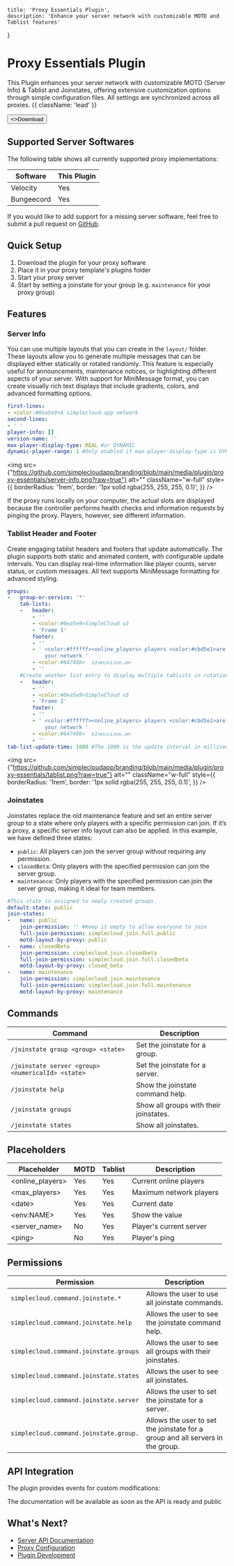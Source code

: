 
    title: 'Proxy Essentials Plugin',
    description: 'Enhance your server network with customizable MOTD and Tablist features'
}

# Proxy Essentials Plugin

This Plugin enhances your server network with customizable MOTD (Server Info) & Tablist and Joinstates, offering extensive customization options through simple configuration files. All settings are synchronized across all proxies. {{ className: 'lead' }}

<Button href="https://github.com/theSimpleCloud/proxy-plugin/releases" arrow="right">
    <>Download</>
</Button>

## Supported Server Softwares

The following table shows all currently supported proxy implementations:

| Software   | This Plugin |
| ---------- | ----------- |
| Velocity   | Yes         | 
| Bungeecord | Yes         | 

If you would like to add support for a missing server software, feel free to submit a pull request on [GitHub](#).

## Quick Setup

1. Download the plugin for your proxy software
2. Place it in your proxy template's plugins folder
3. Start your proxy server
4. Start by setting a joinstate for your group (e.g. `maintenance` for your proxy group)

## Features

### Server Info
You can use multiple layouts that you can create in the `layout/` folder. 
These layouts allow you to generate multiple messages that can be displayed either statically or rotated randomly. 
This feature is especially useful for announcements, maintenance notices, or highlighting different aspects of your server. 
With support for MiniMessage format, you can create visually rich text displays that include gradients, colors, and advanced formatting options.

```yaml
first-lines:
- <color:#0ea5e9>A simplecloud.app network
second-lines:
- ' '
player-info: []
version-name: ''
max-player-display-type: REAL #or DYNAMIC
dynamic-player-range: 1 #Only enabled if max-player-display-type is DYNAMIC
```

<img
    src={"https://github.com/simplecloudapp/branding/blob/main/media/plugin/proxy-essentials/server-info.png?raw=true"}
    alt=""
    className="w-full"
    style={{
      borderRadius: '1rem',
      border: '1px solid rgba(255, 255, 255, 0.1)', 
    }}
/>

<Note>
    If the proxy runs locally on your computer, the actual slots are displayed because the controller performs health checks and information requests by pinging the proxy. Players, however, see different information.
</Note>

### Tablist Header and Footer

Create engaging tablist headers and footers that update automatically. The plugin supports both static and animated content, with configurable update intervals. You can display real-time information like player counts, server status, or custom messages. All text supports MiniMessage formatting for advanced styling.

```yaml
groups:
-   group-or-service: '*'
    tab-lists:
    -   header:
        - ''
        - <color:#0ea5e9>SimpleCloud v3
        - 'Frame 1'
        footer:
        - ''
        - ' <color:#ffffff><online_players> players <color:#cbd5e1>are playing on
            your network '
        - <color:#64748b>  sɪᴍᴘʟᴇᴄʟᴏᴜᴅ.ᴀᴘᴘ
        - ''
    #Create another list entry to display multiple tablists in rotation
    -   header:
        - ''
        - <color:#0ea5e9>SimpleCloud v3
        - 'Frame 2'
        footer:
        - ''
        - ' <color:#ffffff><online_players> players <color:#cbd5e1>are playing on
            your network '
        - <color:#64748b>  sɪᴍᴘʟᴇᴄʟᴏᴜᴅ.ᴀᴘᴘ
        - ''
tab-list-update-time: 1000 #The 1000 is the update interval in milliseconds
```

<img
    src={"https://github.com/simplecloudapp/branding/blob/main/media/plugin/proxy-essentials/tablist.png?raw=true"}
    alt=""
    className="w-full"
    style={{
      borderRadius: '1rem',
      border: '1px solid rgba(255, 255, 255, 0.1)', 
    }}
/>

### Joinstates

Joinstates replace the old maintenance feature and set an entire server group to a state where only players with a specific permission can join. If it’s a proxy, a specific server info layout can also be applied. In this example, we have defined three states:
- `public`: All players can join the server group without requiring any permission.
- `closedBeta`: Only players with the specified permission can join the server group.
- `maintenance`: Only players with the specified permission can join the server group, making it ideal for team members.
```yaml
#This state is assigned to newly created groups.
default-state: public
join-states:
-   name: public
    join-permission: '' #Keep it empty to allow everyone to join
    full-join-permission: simplecloud.join.full.public
    motd-layout-by-proxy: public
-   name: closedBeta
    join-permission: simplecloud.join.closedbeta
    full-join-permission: simplecloud.join.full.closedbeta
    motd-layout-by-proxy: closed_beta
-   name: maintenance
    join-permission: simplecloud.join.maintenance
    full-join-permission: simplecloud.join.full.maintenance
    motd-layout-by-proxy: maintenance
```

## Commands

| **Command**                                       | **Description**                        |
| ------------------------------------------------- | -------------------------------------- |
| `/joinstate group <group> <state>`                | Set the joinstate for a group.         |
| `/joinstate server <group> <numericalId> <state>` | Set the joinstate for a server.        |
| `/joinstate help`                                 | Show the joinstate command help.       |
| `/joinstate groups`                               | Show all groups with their joinstates. |
| `/joinstate states`                               | Show all joinstates.                   |

## Placeholders

| Placeholder        | MOTD | Tablist | Description                    |
|-------------------|------|----------|--------------------------------|
| \<online_players\>  | Yes  | Yes      | Current online players         |
| \<max_players\>     | Yes  | Yes      | Maximum network players        |
| \<date\>            | Yes  | Yes      | Current date                   |
| \<env:NAME\>        | Yes  | Yes      | Show the value                 |
| \<server_name\>     | No   | Yes      | Player's current server        |
| \<ping\>            | No   | Yes      | Player's ping                  |

## Permissions
| **Permission**               | **Description**                                                                                    |
|------------------------------|----------------------------------------------------------------------------------------------------|
| `simplecloud.command.joinstate.*`            | Allows the user to use all joinstate commands. |
| `simplecloud.command.joinstate.help`          | Allows the user to see the joinstate command help. |
| `simplecloud.command.joinstate.groups`          | Allows the user to see all groups with their joinstates. |
| `simplecloud.command.joinstate.states`          | Allows the user to see all joinstates. |
| `simplecloud.command.joinstate.server`       | Allows the user to set the joinstate for a server. |
| `simplecloud.command.joinstate.group.` | Allows the user to set the joinstate for a group and all servers in the group. |

## API Integration

The plugin provides events for custom modifications:

<DangerNote>
    The documentation will be available as soon as the API is ready and public
</DangerNote>

## What's Next?

- [Server API Documentation](/api#server)
- [Proxy Configuration](/proxy)
- [Plugin Development](/plugins)


